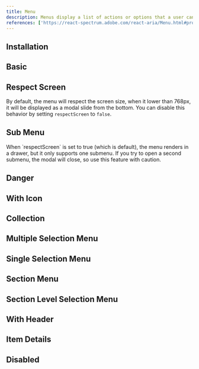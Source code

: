 ```yaml
---
title: Menu
description: Menus display a list of actions or options that a user can choose.
references: ['https://react-spectrum.adobe.com/react-aria/Menu.html#props']
---
```


## Installation
<Install component='menu' />

## Basic
<Demo center component='collections/menu/menu-basic-demo' />

## Respect Screen
By default, the menu will respect the screen size, when it lower than 768px, it will be displayed as a modal slide from the bottom. You can disable this behavior by setting `respectScreen` to `false`.
<Demo center component='collections/menu/menu-respect-screen-demo' />

## Sub Menu
<Demo center component='collections/menu/menu-sub-demo' />
<Note>
    When `respectScreen` is set to true (which is default), the menu renders in a drawer, but it only
    supports one submenu. If you try to open a second submenu, the modal will close, so use this
    feature with caution.
</Note>

## Danger
<Demo center component='collections/menu/menu-danger-demo' />

## With Icon
<Demo center component='collections/menu/menu-with-icon-demo' />

## Collection
<Demo center component='collections/menu/menu-collection-demo' />

## Multiple Selection Menu
<Demo center component='collections/menu/multiple-menu-demo' />

## Single Selection Menu
<Demo center component='collections/menu/single-menu-demo' />

## Section Menu
<Demo center component='collections/menu/menu-section-demo' />

## Section Level Selection Menu
<Demo center component='collections/menu/menu-section-level-demo' />

## With Header
<Demo center component='collections/menu/menu-header-demo' />

## Item Details
<Demo center component='collections/menu/menu-item-details-demo' />

## Disabled
<Demo center component='collections/menu/menu-disabled-demo' />
